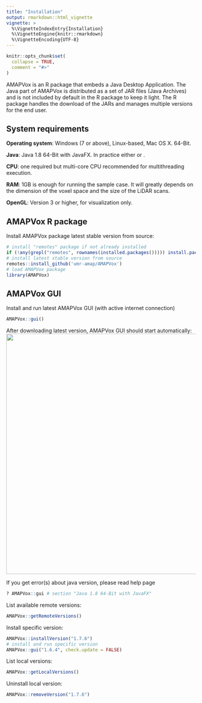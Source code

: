 ```yaml
---
title: "Installation"
output: rmarkdown::html_vignette
vignette: >
  %\VignetteIndexEntry{Installation}
  %\VignetteEngine{knitr::rmarkdown}
  %\VignetteEncoding{UTF-8}
---
```


```r
knitr::opts_chunk$set(
  collapse = TRUE,
  comment = "#>"
)
```

AMAPVox is an R package that embeds a Java Desktop Application. The Java part
of AMAPVox is distributed as a set of JAR files (Java Archives) and is not 
included by default in the R package to keep it light. The R package handles
the download of the JARs and manages multiple versions for the end user.

## System requirements

**Operating system**: Windows (7 or above), Linux-based, Mac OS X. 64-Bit.

**Java**: Java 1.8 64-Bit with JavaFX. In practice either \href{https://java.com/download/}{Java 1.8 64-Bit Oracle} or \href{https://aws.amazon.com/fr/corretto/}{Java 1.8 64-Bit Corretto}.

**CPU**: one required but multi-core CPU recommended for multithreading execution.

**RAM**: 1GB is enough for running the sample case. It will greatly depends on
the dimension of the voxel space and the size of the LiDAR scans.

**OpenGL**: Version 3 or higher, for visualization only.

## AMAPVox R package

Install AMAPVox package latest stable version from source:

```r
# install "remotes" package if not already installed
if (!any(grepl("remotes", rownames(installed.packages())))) install.packages("remotes")
# install latest stable version from source
remotes::install_github('umr-amap/AMAPVox')
# load AMAPVox package
library(AMAPVox)
```

## AMAPVox GUI

Install and run latest AMAPVox GUI (with active internet connection)

```r
AMAPVox::gui()
```

After downloading latest version, AMAPVox GUI should start automatically:
<center>![](rsc/amapvox-1st-screen.png){width=640px}</center>
If you get error(s) about java version, please read help page

```r
? AMAPVox::gui # section "Java 1.8 64-Bit with JavaFX"
```

List available remote versions:

```r
AMAPVox::getRemoteVersions()
```

Install specific version:

```r
AMAPVox::installVersion("1.7.6")
# install and run specific version
AMAPVox::gui("1.6.4", check.update = FALSE)
```

List local versions:

```r
AMAPVox::getLocalVersions()
```

Uninstall local version:

```r
AMAPVox::removeVersion("1.7.6")
```
